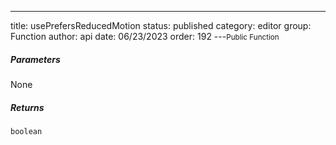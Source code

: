 ---
title: usePrefersReducedMotion
status: published
category: editor
group: Function
author: api
date: 06/23/2023
order: 192
---<Small>Public Function</Small>




##### Parameters


None

##### Returns


```ts
boolean
```

